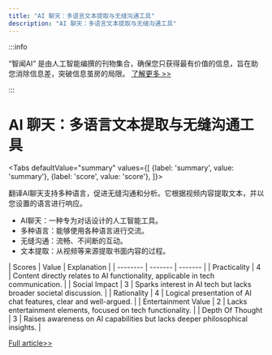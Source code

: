 ```yaml
---
title: "AI 聊天：多语言文本提取与无缝沟通工具"
description: "AI 聊天：多语言文本提取与无缝沟通工具"
---
```



:::info

“智闻AI“ 是由人工智能编撰的刊物集合，确保您只获得最有价值的信息，旨在助您消除信息差，突破信息茧房的局限。  [了解更多 >>](/)

:::

# AI 聊天：多语言文本提取与无缝沟通工具


<Tabs
	defaultValue="summary"
	values={[
	{label: 'summary', value: 'summary'},
	{label: 'score', value: 'score'},
]}>
<TabItem value="summary">


翻译AI聊天支持多种语言，促进无缝沟通和分析。它根据视频内容提取文本，并以您设置的语言进行响应。
* AI聊天：一种专为对话设计的人工智能工具。
* 多种语言：能够使用各种语言进行交流。
* 无缝沟通：流畅、不间断的互动。
* 文本提取：从视频等来源提取书面内容的过程。
</TabItem>
<TabItem value="score">
	| Scores     | Value   | Explanation |
	| -------- | ------- | ------- |
	| Practicality  | 4    | Content directly relates to AI functionality, applicable in tech communication.    |
	| Social Impact | 3     | Sparks interest in AI tech but lacks broader societal discussion.    |
	| Rationality    | 4    | Logical presentation of AI chat features, clear and well-argued.    |
	| Entertainment Value    | 2    | Lacks entertainment elements, focused on tech functionality.    |
	| Depth Of Thought    | 3    | Raises awareness on AI capabilities but lacks deeper philosophical insights.    |
</TabItem>
</Tabs>

[Full article>>](https://x.com/HongyuanCao/status/1799101941928387005)
